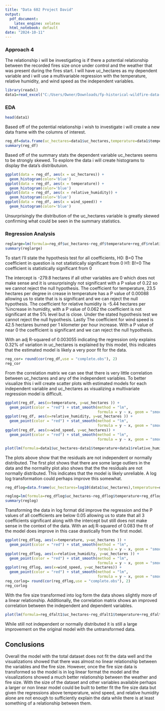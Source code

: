 ---
title: "Data 602 Project David"
output: 
  pdf_document:
    latex_engine: xelatex
  html_notebook: default
date: "2024-10-11"
---
### Approach 4
The relationship i will be investigating is if there a potential relationship between the recorded fires size once under control and the weather that was present during the fires start. I will have uc_hectares as my dependent variable and i will use a multivariable regression with the temperature, relative humidity, and wind speed as the independent variables.
```{r}
library(readxl)
data1=read_excel("C:/Users/Owner/Downloads/fp-historical-wildfire-data-2006-2023.xlsx")

```
### EDA
```{r}
head(data1)
```

Based off of the potential relationship i wish to investigate i will create a new data frame with the columns of interest.
```{r}
reg_df=data.frame(uc_hectares=data1$uc_hectares,temperature=data1$temperature,relative_humidity=data1$relative_humidity,wind_speed=data1$wind_speed)
summary(reg_df)
```
Based off of the summary stats the dependent variable uc_hectares seems to be strongly skewed. To explore the data i will create histograms to display the data's distributuion.

```{r}
ggplot(data = reg_df, aes(x = uc_hectares)) +
  geom_histogram(color='blue')
ggplot(data = reg_df, aes(x = temperature)) +
  geom_histogram(color='blue')
ggplot(data = reg_df, aes(x = relative_humidity)) +
  geom_histogram(color='blue')
ggplot(data = reg_df, aes(x = wind_speed)) +
  geom_histogram(color='blue')
```
Unsurprisingly the distribution of the uc_hectares variable is greatly skewed confirming what could be seen in the summary statistics. 

### Regression Analysis
```{r}
reglarge=lm(formula=reg_df$uc_hectares~reg_df$temperature+reg_df$relative_humidity+reg_df$wind_speed)
summary(reglarge)

```
To start I'll state the hypothesis test for all coefficients,
H0: B=0 The coefficient in question is not statistically significant from 0
H1: B!=0 The coefficient is statistically significant from 0

The intercept is -279.8 hectares if all other variables are 0 which does not make sense and it is unsurprisingly not significant with a P value of 0.22 so we cannot reject the null hypothesis. The coefficient for temperature, 23.5 hectares per degree in crease in temperature has a P value of 0.00088 allowing us to state that is is significant and we can reject the null hypothesis. The coefficient for relative humidity is -5.44 hectares per %increase in humidity, with a P value of 0.062 the coefficient is not significant at the 5% level but is close. Under the stated hypothesis test we cannot reject the null hypothesis. Lastly The coefficient for wind speed is 42.5 hectares burned per 1 kilometer per hour increase. With a P value of near 0 the coefficient is significant and we can reject the null hypothesis. 

With an adj R-squared of 0.003055 indicating the regression only explains 0.32% of variation in uc_hectares is explained by this model, this indicates that the estimated model is likely a very poor fit for the data.  

```{r}
reg_cor= round(cor(reg_df,use = "complete.obs"), 2)
reg_cor
```
From the correlation matrix we can see that there is very little correlation between uc_hectares and any of the independent variables. To better visualize this i will create scatter plots with estimated models for each independent variable and uc_hectares as visualizing a multivariate regression model is difficult.

```{r}
ggplot(reg_df, aes(x=temperature, y=uc_hectares )) + 
  geom_point(color = "red") + stat_smooth(method = "lm", 
                                          formula = y ~ x, geom = "smooth")
ggplot(reg_df, aes(x=relative_humidity, y=uc_hectares )) + 
  geom_point(color = "red") + stat_smooth(method = "lm", 
                                          formula = y ~ x, geom = "smooth")
ggplot(reg_df, aes(x=wind_speed, y=uc_hectares)) + 
  geom_point(color = "red") + stat_smooth(method = "lm", 
                                          formula = y ~ x, geom = "smooth")
```
```{r}
plot(lm(formula=data1$uc_hectares~data1$temperature+data1$relative_humidity+data1$wind_speed))
```
The plots above show that the residuals are not independent or normally distributed. The first plot shows that there are some large outliers in the data and the normality plot also shows that the the residuals are not normally distributed. This indicates that the model is likely unreliable. A log log transformation could perhaps improve this somewhat.


```{r}

reg_dflog=data.frame(uc_hectares=log10(data1$uc_hectares),temperature=data1$temperature,relative_humidity=data1$relative_humidity,wind_speed=data1$wind_speed)

reglog=lm(formula=reg_dflog$uc_hectares~reg_dflog$temperature+reg_dflog$relative_humidity+reg_dflog$wind_speed)
summary(reglog)
```

Transforming the data in log format did improve the regression and the P values of all coefficients are below 0.05 allowing us to state that all 3 coefficients significant along with the intercept but still does not make sense in the context of the data. With an adj R-squared of 0.083 the fit of the model does improve in this case drastically from the first model.  

```{r}
ggplot(reg_dflog, aes(x=temperature, y=uc_hectares )) + 
  geom_point(color = "red") + stat_smooth(method = "lm", 
                                          formula = y ~ x, geom = "smooth")
ggplot(reg_dflog, aes(x=relative_humidity, y=uc_hectares )) + 
  geom_point(color = "red") + stat_smooth(method = "lm", 
                                          formula = y ~ x, geom = "smooth")
ggplot(reg_dflog, aes(x=wind_speed, y=uc_hectares)) + 
  geom_point(color = "red") + stat_smooth(method = "lm", 
                                          formula = y ~ x, geom = "smooth")
reg_corlog= round(cor(reg_dflog,use = "complete.obs"), 2)
reg_corlog
```
With the fire size transformed into log form the data shows slightly more of a linear relationship. Additionally, the correlation matrix shows an improved correlation between the independent and dependent variables.

```{r}
plot(lm(formula=reg_dfalt1$uc_hectares~reg_dfalt1$temperature+reg_dfalt1$relative_humidity+reg_dfalt1$wind_speed))
```
While still not independent or normally distributed it is still a large improvement on the original model with the untransformed data.

## Conclusions

Overall the model with the total dataset does not fit the data well and the visualizations showed that there was almost no linear relationship between the variables and the fire size. However, once the fire size data is transformed so the model is in log linear format the model and the visualizations showed a much better relationship between the weather and fire size. With the size of the dataset and other variables available perhaps a larger or non linear model could be built to better fit the fire size data but given the regressions above temperature, wind speed, and relative humidity alone are not enough to sufficiently explain the data while there is at least something of a relationship between them.  

















